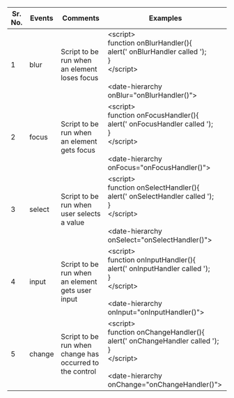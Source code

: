 
 
|Sr. No.|Events|Comments|Examples|
|--- |--- |--- |--- |
|1|blur| Script to be run when an element loses focus|&lt;script&gt;<br/>function onBlurHandler(){<br/>alert(' onBlurHandler called ');<br/>}<br/>&lt;/script&gt;<br/><br/>&lt;date-hierarchy onBlur="onBlurHandler\(\)"&gt;|
|2|focus|Script to be run when an element gets focus|&lt;script&gt;<br/>function onFocusHandler(){<br/>alert(' onFocusHandler called ');<br/>}<br/>&lt;/script&gt;<br/><br/>&lt;date-hierarchy onFocus="onFocusHandler\(\)"&gt;|
|3|select|Script to be run when user selects a value|&lt;script&gt;<br/>function onSelectHandler(){<br/>alert(' onSelectHandler called ');<br/>}<br/>&lt;/script&gt;<br/><br/>&lt;date-hierarchy onSelect="onSelectHandler\(\)"&gt;|
|4|input|Script to be run when an element gets user input|&lt;script&gt;<br/>function onInputHandler(){<br/>alert(' onInputHandler called ');<br/>}<br/>&lt;/script&gt;<br/><br/>&lt;date-hierarchy onInput="onInputHandler\(\)"&gt;|
|5|change|Script to be run when change has occurred to the control|&lt;script&gt;<br/>function onChangeHandler(){<br/>alert(' onChangeHandler called ');<br/>}<br/>&lt;/script&gt;<br/><br/>&lt;date-hierarchy onChange="onChangeHandler\(\)"&gt;|

